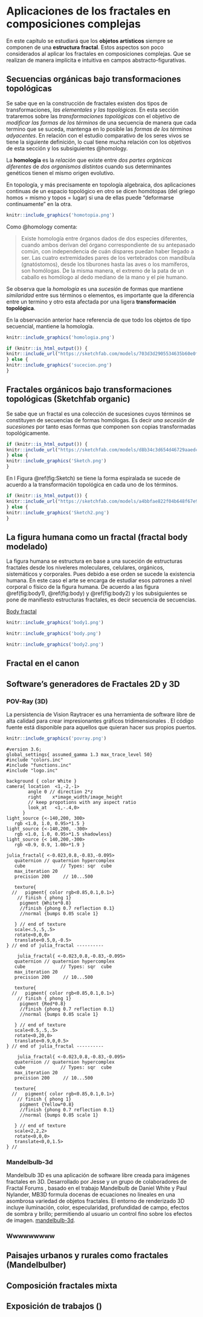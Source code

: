 # Aplicaciones de los fractales en composiciones complejas

En este capítulo se estudiará que los __objetos artísticos__ siempre se componen de una __estructura fractal__. Estos aspectos son poco considerados al aplicar los fractales en composiciones complejas. Que se realizan de manera implícita e intuitiva en campos  abstracto-figurativas.

## Secuencias orgánicas bajo transformaciones topológicas

Se sabe que en la construcción de fractales existen dos tipos de transformaciones, _las elementales y las topológicas_. En esta sección trataremos sobre las _transformaciones topológicas_ con el objetivo de _modificar las formas de los términos_ de una secuencia de manera que cada termino que se suceda, mantenga en lo posible las _formas de los términos adyacentes_. En relación con el estudio comparativo de los seres vivos se tiene la siguiente definición, lo cual tiene mucha relación con los objetivos de esta sección y los subsiguientes @homology.

::: {.definition #homologia name="Homología"}
La **homología** es la _relación_ que existe entre _dos partes orgánicas diferentes_ de _dos organismos distintos_ cuando sus determinantes genéticos tienen el mismo origen evolutivo.
:::

::: {.definition #homotopia name="Homotopía"}
En topología, y más precisamente en topología algebraica, dos aplicaciones continuas de un espacio topológico en otro se dicen homótopas (del griego homos = mismo y topos = lugar) si una de ellas puede "deformarse continuamente" en la otra.
:::

```r
knitr::include_graphics('homotopia.png')
```

Como @homology comenta:

> Existe homología entre órganos dados de dos especies diferentes, cuando ambos derivan del órgano correspondiente de su antepasado común, con independencia de cuán dispares puedan haber llegado a ser. Las cuatro extremidades pares de los vertebrados con mandíbula (gnatóstomos), desde los tiburones hasta las aves o los mamíferos, son homólogas. De la misma manera, el extremo de la pata de un caballo es homólogo al dedo mediano de la mano y el pie humano.

::: {.remark #homologiaremark name="Relación entre la homología y la sucesión bajo transformaciones topológicas"}

Se observa que la *homología* \index{homología} es una *sucesión* de formas que mantiene *similaridad* entre sus términos o elementos, es importante que la diferencia entre un termino y otro esta afectada por una ligera __transformación topológica__\index{transformación topológica}.

<!--
\@ref(rmk:homologiaremark)
-->
:::

En la observación anterior hace referencia de que todo los objetos de tipo secuencial, mantiene la homología.

```r
knitr::include_graphics('homologia.png')
```


```r
if (knitr::is_html_output()) {
knitr::include_url("https://sketchfab.com/models/703d3d2905534635b60e0fd649f6d912/embed")
} else {
knitr::include_graphics('sucecion.png')
}
```



## Fractales orgánicos bajo transformaciones topológicas (Sketchfab organic)

Se sabe que un fractal es una colección de sucesiones cuyos términos se constituyen de secuencias de formas homólogas. Es decir _una secesión de sucesiones_ por tanto esas formas que componen son copias transformadas topológicamente.


```r
if (knitr::is_html_output()) {
knitr::include_url("https://sketchfab.com/models/d8b34c3d654d46729aaedca61b367957/embed")
} else {
knitr::include_graphics('Sketch.png')
}
```

En l Figura \@ref(fig:Sketch) se tiene la forma espiralada se sucede de acuerdo a la transformación topológica  en cada uno de los términos.


```r
if (knitr::is_html_output()) {
knitr::include_url("https://sketchfab.com/models/a4bbfae822f04b648f67e908396bc9f2/embed")
} else {
knitr::include_graphics('Sketch2.png')
}
```



## La figura humana como un fractal (fractal body modelado)

La figura humana se estructura en base a una suceción de estructuras fractales desde los niveleres moleculares, celulares, orgánicos, sistemáticos y corporales. Pues debido a ese orden se sucede la existencia humana. En este caso el arte se encarga de estudiar esos patrones a nivel corporal o físico de la figura humana. De acuerdo a las figura \@ref(fig:body1), \@ref(fig:body) y \@ref(fig:body2)  y los subsiguientes se pone de manifiesto estructuras fractales, es decir secuencia de secuencias.

[Body fractal](https://www.behance.net/gallery/11339339/FRACTAL-BODY)

```r
knitr::include_graphics('body1.png')
```


```r
knitr::include_graphics('body.png')
```


```r
knitr::include_graphics('body2.png')
```


## Fractal en el canon


## Software's generadores de Fractales 2D y 3D

###  POV-Ray (3D)


La persistencia de Vision Raytracer es una herramienta de software libre de alta calidad para crear impresionantes gráficos tridimensionales . El código fuente está disponible para aquellos que quieran hacer sus propios puertos.

```r
knitr::include_graphics('povray.png')
```

````verbatim
#version 3.6;
global_settings{ assumed_gamma 1.3 max_trace_level 50}
#include "colors.inc"
#include "functions.inc"
#include "logo.inc"

background { color White }
camera{ location  <1,-2,-1>  
        angle 0 // direction 2*z
        right    x*image_width/image_height
        // keep propotions with any aspect ratio
        look_at   <1,-.4,0>
      }
light_source {<-140,200, 300>
   rgb <1.0, 1.0, 0.95>*1.5 }
light_source {<-140,200, -300>
   rgb <1.0, 1.0, 0.95>*1.5 shadowless}
light_source {< 140,200,-300>
   rgb <0.9, 0.9, 1.00>*1.9 }

julia_fractal{ <-0.023,0.8,-0.83,-0.095>
   quaternion // quaternion hypercomplex
   cube             // Types: sqr  cube
   max_iteration 20
   precision 200     // 10...500

   texture{
  //   pigment{ color rgb<0.85,0.1,0.1>}
    // finish { phong 1}
     pigment {White*0.8}
     //finish {phong 0.7 reflection 0.1}
     //normal {bumps 0.05 scale 1}

   } // end of texture
   scale<.5,.5,.5>
   rotate<0,0,0>
   translate<0.5,0,-0.5>
} // end of julia_fractal ----------

    julia_fractal{ <-0.023,0.8,-0.83,-0.095>
   quaternion // quaternion hypercomplex
   cube             // Types: sqr  cube
   max_iteration 20
   precision 200     // 10...500

   texture{
  //   pigment{ color rgb<0.85,0.1,0.1>}
    // finish { phong 1}
     pigment {Red*0.8}
     //finish {phong 0.7 reflection 0.1}
     //normal {bumps 0.05 scale 1}

   } // end of texture
   scale<0.5,.5,.5>
   rotate<0,20,0>
   translate<0.9,0,0.5>
} // end of julia_fractal ----------

    julia_fractal{ <-0.023,0.8,-0.83,-0.095>
   quaternion // quaternion hypercomplex
   cube             // Types: sqr  cube
   max_iteration 20
   precision 200     // 10...500

   texture{
  //   pigment{ color rgb<0.85,0.1,0.1>}
    // finish { phong 1}
     pigment {Yellow*0.8}
     //finish {phong 0.7 reflection 0.1}
     //normal {bumps 0.05 scale 1}

   } // end of texture
   scale<2,2,2>
   rotate<0,0,0>
   translate<0,0,1.5>
} //
````

### Mandelbulb-3d

Mandelbulb 3D es una aplicación de software libre creada para imágenes fractales en 3D. Desarrollado por Jesse y un grupo de colaboradores de Fractal Forums , basado en el trabajo Mandelbulb de Daniel White y Paul Nylander, MB3D formula docenas de ecuaciones no lineales en una asombrosa variedad de objetos fractales. El entorno de renderizado 3D incluye iluminación, color, especularidad, profundidad de campo, efectos de sombra y brillo; permitiendo al usuario un control fino sobre los efectos de imagen. [mandelbulb-3d](https://www.mandelbulb.com/2014/mandelbulb-3d-mb3d-fractal-rendering-software/).


### Wwwwwwwww

## Paisajes urbanos y rurales como fractales (Mandelbulber)

## Composición fractales mixta

## Exposición de trabajos (\emph{Paisaje fractal 3d digital, animado})
